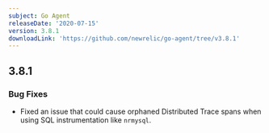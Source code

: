 ```yaml
---
subject: Go Agent
releaseDate: '2020-07-15'
version: 3.8.1
downloadLink: 'https://github.com/newrelic/go-agent/tree/v3.8.1'
---
```


## 3.8.1

### Bug Fixes

* Fixed an issue that could cause orphaned Distributed Trace spans when using SQL instrumentation like `nrmysql`.

